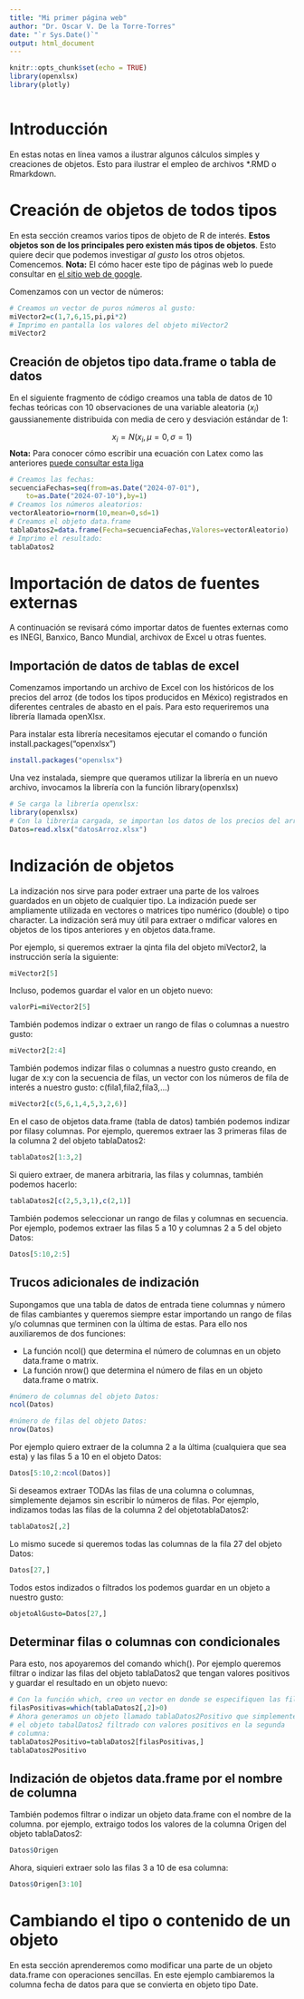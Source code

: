 ```yaml
---
title: "Mi primer página web"
author: "Dr. Oscar V. De la Torre-Torres"
date: "`r Sys.Date()`"
output: html_document
---
```


```r
knitr::opts_chunk$set(echo = TRUE)
library(openxlsx)
library(plotly)
```


```r
```

# Introducción

En estas notas en línea vamos a ilustrar algunos cálculos simples y creaciones de objetos. Esto para ilustrar el empleo de archivos *.RMD o Rmarkdown.

# Creación de objetos de todos tipos

En esta sección creamos varios tipos de objeto de R de interés. **Estos objetos son de los principales pero existen más tipos de objetos**. Esto quiere decir que podemos investigar *al gusto* los otros objetos. Comencemos. **Nota:** El cómo hacer este tipo de páginas web lo puede consultar en [el sitio web de google](www.google.com).

Comenzamos con un vector de números:

```r
# Creamos un vector de puros números al gusto:
miVector2=c(1,7,6,15,pi,pi*2)
# Imprimo en pantalla los valores del objeto miVector2
miVector2
```

## Creación de objetos tipo data.frame o tabla de datos

En el siguiente fragmento de código creamos una tabla de datos de 10 fechas teóricas con 10 observaciones de una variable aleatoria ($x_i$) gaussianemente distribuida con media de cero y desviación estándar de 1:

$$x_i=N(x_i,\mu=0,\sigma=1)$$
**Nota:** Para conocer cómo escribir una ecuación con Latex como las anteriores [puede consultar esta liga](https://en.wikibooks.org/wiki/LaTeX/Mathematics)

```r
# Creamos las fechas:
secuenciaFechas=seq(from=as.Date("2024-07-01"),
    to=as.Date("2024-07-10"),by=1)
# Creamos los números aleatorios:
vectorAleatorio=rnorm(10,mean=0,sd=1)
# Creamos el objeto data.frame
tablaDatos2=data.frame(Fecha=secuenciaFechas,Valores=vectorAleatorio)
# Imprimo el resultado:
tablaDatos2
```
# Importación de datos de fuentes externas

A continuación se revisará cómo importar datos de fuentes externas como es INEGI, Banxico, Banco Mundial, archivox de Excel u otras fuentes.

## Importación de datos de tablas de excel

Comenzamos importando un archivo de Excel con los históricos de los precios del arroz (de todos los tipos producidos en México) registrados en diferentes centrales de abasto en el país. Para esto requeriremos una librería llamada openXlsx.

Para instalar esta librería necesitamos ejecutar el comando o función install.packages("openxlsx")

```r
install.packages("openxlsx")
```

Una vez instalada, siempre que queramos utilizar la librería en un nuevo archivo, invocamos la librería con la función library(openxlsx)

```r
# Se carga la librería openxlsx:
library(openxlsx)
# Con la librería cargada, se importan los datos de los precios del arroz:
Datos=read.xlsx("datosArroz.xlsx")
```

# Indización de objetos

La indización nos sirve para poder extraer una parte de los valroes guardados en un objeto de cualquier tipo. La indización puede ser ampliamente utilizada en vectores o matrices tipo numérico (double) o tipo character. La indización será muy útil para extraer o mdificar valores en objetos de los tipos anteriores y en objetos data.frame.

Por ejemplo, si queremos extraer la qinta fila del objeto miVector2, la instrucción sería la siguiente:

```r
miVector2[5]
```

Incluso, podemos guardar el valor en un objeto nuevo:

```r
valorPi=miVector2[5]
```

También podemos indizar o extraer un rango de filas o columnas a nuestro gusto:

```r
miVector2[2:4]
```

También podemos indizar filas o columnas a nuestro gusto creando, en lugar de x:y con la secuencia de filas, un vector con los números de fila de interés a nuestro gusto: c(fila1,fila2,fila3,...)

```r
miVector2[c(5,6,1,4,5,3,2,6)]
```

En el caso de objetos data.frame (tabla de datos) también podemos indizar por filasy columnas. Por ejemplo, queremos extraer las 3 primeras filas de la columna 2 del objeto tablaDatos2:

```r
tablaDatos2[1:3,2]
```

Si quiero extraer, de manera arbitraria, las filas y columnas, también podemos hacerlo:

```r
tablaDatos2[c(2,5,3,1),c(2,1)]
```

También podemos seleccionar un rango de filas y columnas en secuencia. Por ejemplo, podemos extraer las filas 5 a 10 y columnas 2 a 5 del objeto Datos:

```r
Datos[5:10,2:5]
```

## Trucos adicionales de indización

Supongamos que una tabla de datos de entrada tiene columnas y número de filas cambiantes y queremos siempre estar importando un rango de filas y/o columnas que terminen con la última de estas. Para ello nos auxiliaremos de dos funciones:

- La función ncol() que determina el número de columnas en un objeto data.frame o matrix.
- La función nrow() que determina el número de filas en un objeto data.frame o matrix.

```r
#número de columnas del objeto Datos:
ncol(Datos)
```

```r
#número de filas del objeto Datos:
nrow(Datos)
```
Por ejemplo quiero extraer de la columna 2 a la última (cualquiera que sea esta) y las filas 5 a 10 en el objeto Datos:

```r
Datos[5:10,2:ncol(Datos)]
```

Si deseamos extraer TODAs las filas de una columna o columnas, simplemente dejamos sin escribir lo números de filas. Por ejemplo, indizamos todas las filas de la columna 2 del objetotablaDatos2:

```r
tablaDatos2[,2]
```

Lo mismo sucede si queremos todas las columnas de la fila 27 del objeto Datos:

```r
Datos[27,]
```
Todos estos indizados o filtrados los podemos guardar en un objeto a nuestro gusto:

```r
objetoAlGusto=Datos[27,]
```

## Determinar filas o columnas con condicionales

Para esto, nos apoyaremos del comando which(). Por ejemplo queremos filtrar o indizar las filas del objeto tablaDatos2 que tengan valores positivos y guardar el resultado en un objeto nuevo:

```r
# Con la función which, creo un vector en donde se especifiquen las filas con datos positivos en la columna 2 de tablaDatos2:
filasPositivas=which(tablaDatos2[,2]>0)
# Ahora generamos un objeto llamado tablaDatos2Positivo que simplemente es 
# el objeto tabalDatos2 filtrado con valores positivos en la segunda
# columna:
tablaDatos2Positivo=tablaDatos2[filasPositivas,]
tablaDatos2Positivo
```

## Indización de objetos data.frame por el nombre de columna

También podemos filtrar o indizar un objeto data.frame con el nombre de la columna. por ejemplo, extraigo todos los valores de la columna Origen del objeto tablaDatos2:

```r
Datos$Origen
```

Ahora, siquieri extraer solo las filas 3 a 10 de esa columna:

```r
Datos$Origen[3:10]
```
# Cambiando el tipo o contenido de un objeto
En esta sección aprenderemos como modificar una parte de un objeto data.frame con operaciones sencillas. En este ejemplo cambiaremos la columna fecha de datos para que se convierta en objeto tipo Date.


